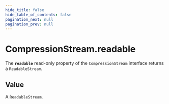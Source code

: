 ```yaml
---
hide_title: false
hide_table_of_contents: false
pagination_next: null
pagination_prev: null
---
```

# CompressionStream.readable

The **`readable`** read-only property of the `CompressionStream` interface returns a `ReadableStream`.

## Value

A `ReadableStream`.
